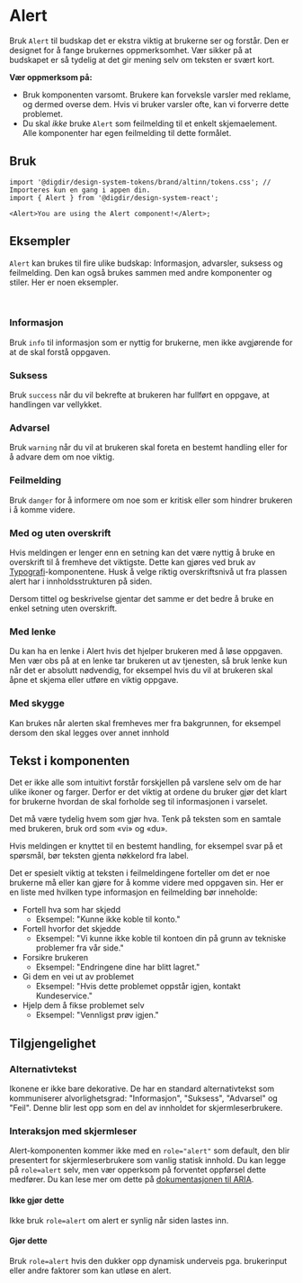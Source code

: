 
<Meta of={AlertStories} />

# Alert

Bruk `Alert` til budskap det er ekstra viktig at brukerne ser og forstår. Den er designet for å fange brukernes oppmerksomhet. Vær sikker på at budskapet er så tydelig at det gir mening selv om teksten er svært kort.

**Vær oppmerksom på:**

- Bruk komponenten varsomt. Brukere kan forveksle varsler med reklame, og dermed overse dem. Hvis vi bruker varsler ofte, kan vi forverre dette problemet.
- Du skal _ikke_ bruke `Alert` som feilmelding til et enkelt skjemaelement. Alle komponenter har egen feilmelding til dette formålet.

<Primary />
<Controls />

## Bruk

<Information text='token' />

```tsx
import '@digdir/design-system-tokens/brand/altinn/tokens.css'; // Importeres kun en gang i appen din.
import { Alert } from '@digdir/design-system-react';

<Alert>You are using the Alert component!</Alert>;
```

## Eksempler

`Alert` kan brukes til fire ulike budskap: Informasjon, advarsler, suksess og feilmelding. Den kan også brukes sammen med andre komponenter og stiler. Her er noen eksempler.

<br />

### Informasjon

Bruk `info` til informasjon som er nyttig for brukerne, men ikke avgjørende for at de skal forstå oppgaven.

<Canvas of={AlertStories.VariantInfo} />

### Suksess

Bruk `success` når du vil bekrefte at brukeren har fullført en oppgave, at handlingen var vellykket.

<Canvas of={AlertStories.VariantSuccess} />

### Advarsel

Bruk `warning` når du vil at brukeren skal foreta en bestemt handling eller for å advare dem om noe viktig.

<Canvas of={AlertStories.VariantWarning} />

### Feilmelding

Bruk `danger` for å informere om noe som er kritisk eller som hindrer brukeren i å komme videre.

<Canvas of={AlertStories.VariantDanger} />

### Med og uten overskrift

Hvis meldingen er lenger enn en setning kan det være nyttig å bruke en overskrift til å fremheve det viktigste. Dette kan gjøres ved bruk av [Typografi](/docs/felles-typography--docs)-komponentene. Husk å velge riktig overskriftsnivå ut fra plassen alert har i innholdsstrukturen på siden.

<Canvas of={AlertStories.MedHeading} />

Dersom tittel og beskrivelse gjentar det samme er det bedre å bruke en enkel setning uten overskrift.

<Canvas of={AlertStories.MedKunHeading} />

### Med lenke

Du kan ha en lenke i Alert hvis det hjelper brukeren med å løse oppgaven. Men vær obs på at en lenke tar brukeren ut av tjenesten, så bruk lenke kun når det er absolutt nødvendig, for eksempel hvis du vil at brukeren skal åpne et skjema eller utføre en viktig oppgave.

<Canvas of={AlertStories.MedLenke} />

### Med skygge

Kan brukes når alerten skal fremheves mer fra bakgrunnen, for eksempel dersom den skal legges over annet innhold

<Canvas of={AlertStories.MedShadow} />

## Tekst i komponenten

Det er ikke alle som intuitivt forstår forskjellen på varslene selv om de har ulike ikoner og farger. Derfor er det viktig at ordene du bruker gjør det klart for brukerne hvordan de skal forholde seg til informasjonen i varselet.

Det må være tydelig hvem som gjør hva. Tenk på teksten som en samtale med brukeren, bruk ord som «vi» og «du».

Hvis meldingen er knyttet til en bestemt handling, for eksempel svar på et spørsmål, bør teksten gjenta nøkkelord fra label.

Det er spesielt viktig at teksten i feilmeldingene forteller om det er noe brukerne må eller kan gjøre for å komme videre med oppgaven sin. Her er en liste med hvilken type informasjon en feilmelding bør inneholde:

- Fortell hva som har skjedd
  - Eksempel: "Kunne ikke koble til konto."
- Fortell hvorfor det skjedde
  - Eksempel: "Vi kunne ikke koble til kontoen din på grunn av tekniske problemer fra vår side."
- Forsikre brukeren
  - Eksempel: "Endringene dine har blitt lagret."
- Gi dem en vei ut av problemet
  - Eksempel: "Hvis dette problemet oppstår igjen, kontakt Kundeservice."
- Hjelp dem å fikse problemet selv
  - Eksempel: "Vennligst prøv igjen."
    <br />

## Tilgjengelighet

### Alternativtekst

Ikonene er ikke bare dekorative. De har en standard alternativtekst som kommuniserer alvorlighetsgrad: "Informasjon", "Suksess", "Advarsel" og "Feil". Denne blir lest opp som en del av innholdet for skjermleserbrukere.

### Interaksjon med skjermleser

Alert-komponenten kommer ikke med en `role="alert"` som default, den blir presentert for skjermleserbrukere som vanlig statisk innhold. Du kan legge på `role=alert` selv, men vær opperksom på forventet oppførsel dette medfører. Du kan lese mer om dette på [dokumentasjonen til ARIA](https://developer.mozilla.org/en-US/docs/Web/Accessibility/ARIA/Roles/alert_role).

#### Ikke gjør dette

Ikke bruk `role=alert` om alert er synlig når siden lastes inn.

<Canvas of={AlertStories.UtenAria} />

#### Gjør dette

Bruk `role=alert` hvis den dukker opp dynamisk underveis pga. brukerinput eller andre faktorer som kan utløse en alert.

<Canvas of={AlertStories.MedAria} />
